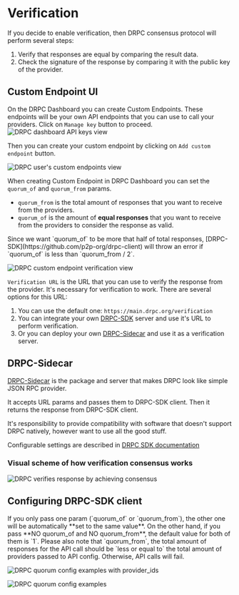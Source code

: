 
# Verification

If you decide to enable verification, then DRPC consensus protocol will perform several steps:

1. Verify that responses are equal by comparing the result data.
2. Check the signature of the response by comparing it with the public key of the provider.

## Custom Endpoint UI

On the DRPC Dashboard you can create Custom Endpoints. These endpoints will be your own API endpoints that you can use to call your providers.
Click on `Manage key` button to proceed.
![DRPC dashboard API keys view](./dashboard-api-keys.png)

Then you can create your custom endpoint by clicking on `Add custom endpoint` button.

![DRPC user's custom endpoints view](./dashboard-endpoints.png)

When creating Custom Endpoint in DRPC Dashboard you can set the `quorum_of` and `quorum_from` params.

- `quorum_from` is the total amount of responses that you want to receive from the providers.
- `quorum_of` is the amount of **equal responses** that you want to receive from the providers to consider the response as valid.

<Callout type="warning">
  Since we want `quorum_of` to be more that half of total responses,
  [DRPC-SDK](https://github.com/p2p-org/drpc-client) will throw an error if
  `quorum_of` is less than `quorum_from / 2`.
</Callout>

![DRPC custom endpoint verification view](./dashboard-endpoint-verification.png)

`Verification URL` is the URL that you can use to verify the response from the provider. It's necessary for verification to work.
There are several options for this URL:

1. You can use the default one: `https://main.drpc.org/verification`
2. You can integrate your own [DRPC-SDK](https://github.com/p2p-org/drpc-client) server and use it's URL to perform verification.
3. Or you can deploy your own [DRPC-Sidecar](https://github.com/p2p-org/drpc-sidecar) and use it as a verification server.

## DRPC-Sidecar

[DRPC-Sidecar](https://github.com/p2p-org/drpc-sidecar) is the package and server that makes DRPC look like simple JSON RPC provider.

It accepts URL params and passes them to DRPC-SDK client. Then it returns the response from DRPC-SDK client.

It's responsibility to provide compatibility with software that doesn't support DRPC natively, however want to use all the good stuff.

Configurable settings are described in [DRPC SDK documentation](https://p2p-org.github.io/drpc-client/modules.html#ProviderSettings)

### Visual scheme of how verification consensus works

![DRPC verifies response by achieving consensus](./consensus-example-ok.png)

## Configuring DRPC-SDK client

<Callout type="info">
  If you only pass one param (`quorum_of` or `quorum_from`), the other one will
  be automatically **set to the same value**. On the other hand, if you pass
  **NO quorum_of and NO quorum_from**, the default value for both of them is
  `1`.
</Callout>

<Callout type="warning">
  Please also note that `quorum_from`, the total amount of responses for the API
  call should be `less or equal to` the total amount of providers passed to API
  config. Otherwise, API calls will fail.
</Callout>

![DRPC quorum config examples with provider_ids](./quorum-config-providers-amount-examples.png)

![DRPC quorum config examples](./quorum-config-examples.png)
